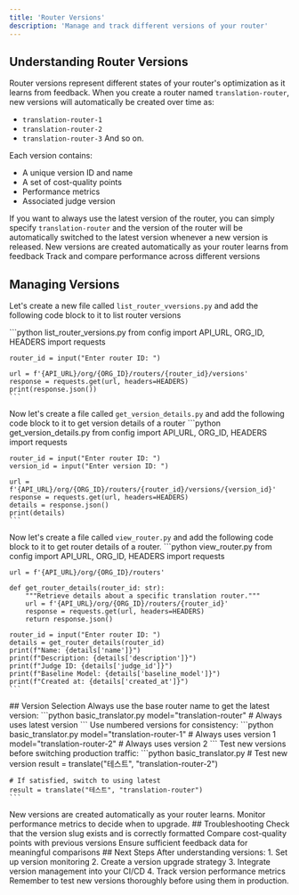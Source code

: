 ```yaml
---
title: 'Router Versions'
description: 'Manage and track different versions of your router'
---
```

## Understanding Router Versions
Router versions represent different states of your router's optimization as it learns from feedback. When you create a router named `translation-router`, new versions will automatically be created over time as:
- `translation-router-1`
- `translation-router-2`
- `translation-router-3`
And so on.

Each version contains:
- A unique version ID and name
- A set of cost-quality points
- Performance metrics
- Associated judge version

If you want to always use the latest version of the router, you can simply specify `translation-router` and the version of the router will be automatically switched to the latest version whenever a new version is released.
<CardGroup cols={2}>
  <Card title="Automatic Updates" icon="arrows-rotate">
    New versions are created automatically as your router learns from feedback
  </Card>
  <Card title="Version Control" icon="code-branch">
    Track and compare performance across different versions
  </Card>
</CardGroup>
## Managing Versions

Let's create a new file called `list_router_vversions.py` and add the following code block to it to list router versions

<Steps>
  <Step title="List Router Versions">
    ```python list_router_versions.py
    from config import API_URL, ORG_ID, HEADERS
    import requests
    
    router_id = input("Enter router ID: ")
    
    url = f'{API_URL}/org/{ORG_ID}/routers/{router_id}/versions'
    response = requests.get(url, headers=HEADERS)
    print(response.json())
    ```
  </Step>

  Now let's create a file called `get_version_details.py` and add the following code block to it to get version details of a router
  <Step title="Get Version Details">
    ```python get_version_details.py
    from config import API_URL, ORG_ID, HEADERS
    import requests
    
    router_id = input("Enter router ID: ")
    version_id = input("Enter version ID: ")
    
    url = f'{API_URL}/org/{ORG_ID}/routers/{router_id}/versions/{version_id}'
    response = requests.get(url, headers=HEADERS)
    details = response.json()
    print(details)
    ```
  </Step>
  <Step title="Get router details">

  Now let's create a file called `view_router.py` and add the following code block to it to get router details of a router.
    ```python view_router.py
    from config import API_URL, ORG_ID, HEADERS
    import requests
    
    url = f'{API_URL}/org/{ORG_ID}/routers'
    
    def get_router_details(router_id: str):
        """Retrieve details about a specific translation router."""
        url = f'{API_URL}/org/{ORG_ID}/routers/{router_id}'
        response = requests.get(url, headers=HEADERS)
        return response.json()
    
    router_id = input("Enter router ID: ")
    details = get_router_details(router_id)
    print(f"Name: {details['name']}")
    print(f"Description: {details['description']}")
    print(f"Judge ID: {details['judge_id']}")
    print(f"Baseline Model: {details['baseline_model']}")
    print(f"Created at: {details['created_at']}")
    ```
  </Step>
</Steps>
## Version Selection
<AccordionGroup>
  <Accordion title="Using Latest Version">
    Always use the base router name to get the latest version:
    ```python basic_translator.py
    model="translation-router"  # Always uses latest version
    ```
  </Accordion>
  <Accordion title="Using Specific Version">
    Use numbered versions for consistency:
    ```python basic_translator.py
    model="translation-router-1"  # Always uses version 1
    model="translation-router-2"  # Always uses version 2
    ```
  </Accordion>
  <Accordion title="Version Migration">
    Test new versions before switching production traffic:
    ```python basic_translator.py
    # Test new version
    result = translate("테스트", "translation-router-2")
    
    # If satisfied, switch to using latest
    result = translate("테스트", "translation-router")
    ```
  </Accordion>
</AccordionGroup>
<Note>
  New versions are created automatically as your router learns. Monitor performance metrics to decide when to upgrade.
</Note>
## Troubleshooting
<AccordionGroup>
  <Accordion title="Invalid Version">
    Check that the version slug exists and is correctly formatted
  </Accordion>
  <Accordion title="Performance Regression">
    Compare cost-quality points with previous versions
  </Accordion>
  <Accordion title="Missing Data">
    Ensure sufficient feedback data for meaningful comparisons
  </Accordion>
</AccordionGroup>
## Next Steps
After understanding versions:
1. Set up version monitoring
2. Create a version upgrade strategy
3. Integrate version management into your CI/CD
4. Track version performance metrics
<Note>
  Remember to test new versions thoroughly before using them in production.
</Note>